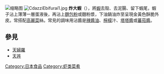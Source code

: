 {{Not|天婦羅}}
{{unreferenced|time=2015-09-28T06:22:03+00:00}}
[[File:Fried_shrimp.jpg|缩略图]]
[[File:CdazziEbifurai1.jpg|thumb]]
'''炸大蝦'''（{{jp|j=海老フライ|hg=エビフライ|rm=ebi furai|lead=yes}}），將[[蝦|蝦]]去殼、去泥腸、留下蝦尾，蝦子沾上薄薄一層蛋液後，再沾上[[麵包粉|麵包粉]]或麵粉漿，下油鍋油炸至呈現金黃色酥脆外皮。常搭配[[高麗菜|高麗菜]]絲。常見的調味用沾醬是[[辣醬油|辣醬油]]、[[檸檬|檸檬]]汁、[[塔塔醬|塔塔醬]]或[[蕃茄醬|蕃茄醬]]。

==參見==
*[[天婦羅|天婦羅]]
*[[天丼|天丼]]
{{食物小作品}}
[[Category:日本食品|Category:日本食品]]
[[Category:虾类菜肴|Category:虾类菜肴]]